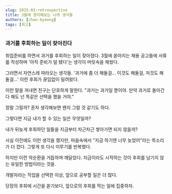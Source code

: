 ```yaml
---
slug: 2025-03-retrospective
title: 3월에 정리해보는 나의 생각들
authors: [chan-byeong]
tags: [회고]
---
```


### 과거를 후회하는 일이 잦아진다

취업준비를 하면서 과거를 후회하는 일이 잦아졌다. 3월에 쏟아지는 채용 공고들에 서류를 작성하며 '아직 준비가 덜 됐다'는 생각이 머릿속을 채웠다.

그러면서 자연스레 따라오는 생각들. '과거에 좀 더 해둘걸... 이것도 해둘걸, 저것도 해둘걸...' 이런 후회가 끊임없이 밀려왔다.

이런 말을 꺼내면 친구는 단호하게 말한다. "과거는 과거일 뿐이야. 만약 과거로 돌아간다 해도 넌 똑같은 선택을 했을 거야."

정말 그럴까? 혼자 생각해보면 왠지 그럴 것 같기도 하다.

그렇다면 지금 내가 할 수 있는 일은 무엇일까?

내가 뒤늦게 후회하던 일들을 지금부터 차근차근 쌓아가면 되지 않을까?

사실 이전에도 이런 생각을 했지만, 마음속에서 "지금 하기엔 너무 늦었어"라는 목소리가 더 컸다. 그렇게 또 다시 미루기를 반복했다.

하지만 이런 악순환을 거듭하며 깨달았다. 지금이라도 시작하는 것이 후회를 남기지 않는 유일한 방법이라는 것을.

개발자라는 직업을 선택한 이상, 앞으로 공부할 일은 더 많다.

당장의 후회에 시간을 쏟기보다, 앞으로의 후회를 막는 일에 집중하자.
